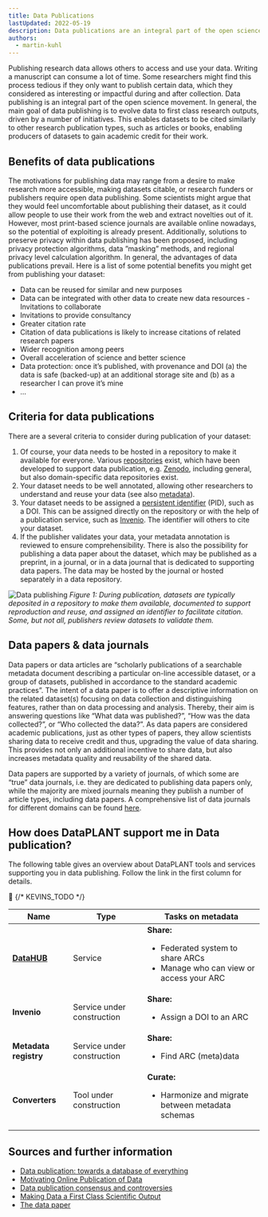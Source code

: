 ```yaml
---
title: Data Publications
lastUpdated: 2022-05-19
description: Data publications are an integral part of the open science movement. Learn about the benefits, criteria, and how DataPLANT supports you in data publishing.
authors:
  - martin-kuhl
---
```


Publishing research data allows others to access and use your data. Writing a manuscript can consume a lot of time. Some researchers might find this process tedious if they only want to publish certain data, which they considered as interesting or impactful during and after collection. Data publishing is an integral part of the open science movement. In general, the main goal of data publishing is to evolve data to first class research outputs, driven by a number of initiatives. This enables datasets to be cited similarly to other research publication types, such as articles or books, enabling producers of datasets to gain academic credit for their work.

## Benefits of data publications

The motivations for publishing data may range from a desire to make research more accessible, making datasets citable, or research funders or publishers require open data publishing. Some scientists might argue that they would feel uncomfortable about publishing their dataset, as it could allow people to use their work from the web and extract novelties out of it. However, most print-based science journals are available online nowadays, so the potential of exploiting is already present. Additionally, solutions to preserve privacy within data publishing has been proposed, including privacy protection algorithms, data ”masking” methods, and regional privacy level calculation algorithm. In general, the advantages of data publications prevail. Here is a list of some potential benefits you might get from publishing your dataset:

- Data can be reused for similar and new purposes
- Data can be integrated with other data to create new data resources - Invitations to collaborate
- Invitations to provide consultancy
- Greater citation rate
- Citation of data publications is likely to increase citations of related research papers
- Wider recognition among peers
- Overall acceleration of science and better science
- Data protection: once it’s published, with provenance and DOI (a) the data is safe (backed-up) at an additional storage site and (b) as a researcher I can prove it’s mine
- ...

## Criteria for data publications

There are a several criteria to consider during publication of your dataset:

1. Of course, your data needs to be hosted in a repository to make it available for everyone. Various [repositories](fundamentals/public-data-repositories) exist, which have been developed to support data publication, e.g. [Zenodo](https://zenodo.org/), including general, but also domain-specific data repositories exist.
2. Your dataset needs to be well annotated, allowing other researchers to understand and reuse your data (see also [metadata](/fundamentals/metadata)).
3. Your dataset needs to be assigned a [persistent identifier](/fundamentals/persistent-identifiers/) (PID), such as a DOI. This can be assigned directly on the repository or with the help of a publication service, such as [Invenio](https://inveniosoftware.org/products/rdm/). The identifier will others to cite your dataset.
4. If the publisher validates your data, your metadata annotation is reviewed to ensure comprehensibility.
There is also the possibility for publishing a data paper about the dataset, which may be published as a preprint, in a journal, or in a data journal that is dedicated to supporting data papers. The data may be hosted by the journal or hosted separately in a data repository.

![Data publishing](@images/fundamentals/data-publication.jpg)
*Figure 1: During publication, datasets are typically deposited in a repository to make them available, documented to support reproduction and reuse, and assigned an identifier to facilitate citation. Some, but not all, publishers review datasets to validate them.*

## Data papers & data journals

Data papers or data articles are “scholarly publications of a searchable metadata document describing a particular on-line accessible dataset, or a group of datasets, published in accordance to the standard academic practices”. The intent of a data paper is to offer a descriptive information on the related dataset(s) focusing on data collection and distinguishing features, rather than on data processing and analysis. Thereby, their aim is answering questions like “What data was published?”, “How was the data collected?”, or “Who collected the data?”. As data papers are considered academic publications, just as other types of papers, they allow scientists sharing data to receive credit and thus, upgrading the value of data sharing. This provides not only an additional incentive to share data, but also increases metadata quality and reusability of the shared data.

Data papers are supported by a variety of journals, of which some are “true” data journals, i.e. they are dedicated to publishing data papers only, while the majority are mixed journals meaning they publish a number of article types, including data papers. A comprehensive list of data journals for different domains can be found [here](https://www.researchdata.uni-jena.de/en/information/data-publication).

## How does DataPLANT support me in Data publication?

The following table gives an overview about DataPLANT tools and services supporting you in data publishing. Follow the link in the first column for details.

🚧
{/* KEVINS_TODO */}

Name | Type | Tasks on metadata
----------------|-----------|------------------
**[DataHUB](/datahub)** | Service | **Share:** <ul><li>Federated system to share ARCs</li><li>Manage who can view or access your ARC</li></ul>
**Invenio** | Service under construction | **Share:** <ul><li>Assign a DOI to an ARC</li></ul>
**Metadata registry** | Service under construction | **Share:** <ul><li>Find ARC (meta)data</li></ul>
**Converters** | Tool under construction | **Curate:** <ul><li>Harmonize and migrate between metadata schemas</li></ul>

## Sources and further information

- [Data publication: towards a database of everything](https://doi.org/10.1186/1756-0500-2-113)
- [Motivating Online Publication of Data](https://doi.org/10.1525/bio.2009.59.5.9)
- [Data publication consensus and controversies](https://dx.doi.org/10.12688%2Ff1000research.3979.3)
- [Making Data a First Class Scientific Output](https://doi.org/10.2218/ijdc.v7i1.218)
- [The data paper](https://dx.doi.org/10.1186%2F1471-2105-12-S15-S2)

